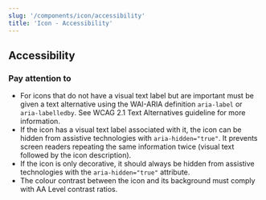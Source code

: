 ```yaml
---
slug: '/components/icon/accessibility'
title: 'Icon - Accessibility'
---
```




## Accessibility

### Pay attention to
- For icons that do not have a visual text label but are important must be given a text alternative using the WAI-ARIA definition `aria-label` or `aria-labelledby`. See <ExternalLink href="https://www.w3.org/TR/WCAG21/#text-alternatives">WCAG 2.1 Text Alternatives guideline</ExternalLink> for more information.
- If the icon has a visual text label associated with it, the icon can be hidden from assistive technologies with `aria-hidden="true"`. It prevents screen readers repeating the same information twice (visual text followed by the icon description).
- If the icon is only decorative, it should always be hidden from assistive technologies with the `aria-hidden="true"` attribute.
- The colour contrast between the icon and its background must comply with <ExternalLink href="https://www.w3.org/TR/WCAG21/#contrast-minimum">AA Level contrast ratios</ExternalLink>.
